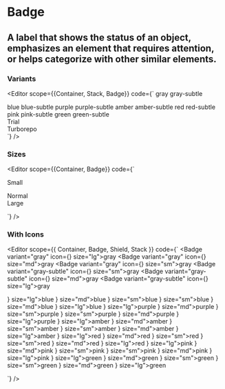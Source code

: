 
<Spacer y={0.6} />

# Badge

<Spacer y={0.8} />

## A label that shows the status of an object, emphasizes an element that requires attention, or helps categorize with other similar elements.

<Spacer />

### Variants

<Editor 
  scope={{Container, Stack, Badge}}
  code={`<Stack gap={2}>
  <Stack direction="row" gap={1}>
    <Badge variant="gray">gray</Badge>
    <Badge variant="gray-subtle">gray-subtle</Badge>
  </Stack>
	
  <Stack direction="row" gap={1}>
    <Badge variant="blue">blue</Badge>
    <Badge variant="blue-subtle">blue-subtle</Badge>
  </Stack>
	
  <Stack direction="row" gap={1}>
    <Badge variant="purple">purple</Badge>
    <Badge variant="purple-subtle">purple-subtle</Badge>
  </Stack>
	
  <Stack direction="row" gap={1}>
    <Badge variant="amber">amber</Badge>
    <Badge variant="amber-subtle">amber-subtle</Badge>
  </Stack>
	
  <Stack direction="row" gap={1}>
    <Badge variant="red">red</Badge>
    <Badge variant="red-subtle">red-subtle</Badge>
  </Stack>
	
  <Stack direction="row" gap={1}>
    <Badge variant="pink">pink</Badge>
    <Badge variant="pink-subtle">pink-subtle</Badge>
  </Stack>
	
  <Stack direction="row" gap={1}>
    <Badge variant="green">green</Badge>
    <Badge variant="green-subtle">green-subtle</Badge>
  </Stack>
  
  <Container>
    <div>
      <Badge variant="trial">Trial</Badge>
    </div>
  </Container>

  <Container>
    <div>
      <Badge variant="turbo">Turborepo</Badge>
    </div>
  </Container>
</Stack>`}
/>

<Spacer y={2} />

### Sizes

<Editor 
  scope={{Container, Badge}}
  code={`<Container left>
  <Container>
    <div>
      <Badge size="sm">Small</Badge>
    </div>
  </Container>
  
  <Container>
    <Badge>Normal</Badge>
  </Container>
  
  <Container>
    <div>
      <Badge size="lg">Large</Badge>
    </div>
  </Container>

</Container>`}
/>

<Spacer y={2} />

### With Icons

<Editor
  scope={{ Container, Badge, Shield, Stack }}
  code={`<Stack gap={2}>
  <Stack direction="row" gap={1} align="center">
    <Badge variant="gray" icon={<Shield />} size="lg">gray</Badge>
    <Badge variant="gray" icon={<Shield />} size="md">gray</Badge>
    <Badge variant="gray" icon={<Shield />} size="sm">gray</Badge>
    <Badge variant="gray-subtle" icon={<Shield />} size="sm">gray</Badge>
    <Badge variant="gray-subtle" icon={<Shield />} size="md">gray</Badge>
    <Badge variant="gray-subtle" icon={<Shield />} size="lg">gray</Badge>
  </Stack>
	
  <Stack direction="row" gap={1} align="center">
    <Badge variant="blue" icon={<Shield />} size="lg">blue</Badge>
    <Badge variant="blue" icon={<Shield />} size="md">blue</Badge>
    <Badge variant="blue" icon={<Shield />} size="sm">blue</Badge>
    <Badge variant="blue-subtle" icon={<Shield />} size="sm">blue</Badge>
    <Badge variant="blue-subtle" icon={<Shield />} size="md">blue</Badge>
    <Badge variant="blue-subtle" icon={<Shield />} size="lg">blue</Badge>
  </Stack>
	
  <Stack direction="row" gap={1} align="center">
    <Badge variant="purple" icon={<Shield />} size="lg">purple</Badge>
    <Badge variant="purple" icon={<Shield />} size="md">purple</Badge>
    <Badge variant="purple" icon={<Shield />} size="sm">purple</Badge>
    <Badge variant="purple-subtle" icon={<Shield />} size="sm">purple</Badge>
    <Badge variant="purple-subtle" icon={<Shield />} size="md">purple</Badge>
    <Badge variant="purple-subtle" icon={<Shield />} size="lg">purple</Badge>
  </Stack>
	
  <Stack direction="row" gap={1} align="center">
    <Badge variant="amber" icon={<Shield />} size="lg">amber</Badge>
    <Badge variant="amber" icon={<Shield />} size="md">amber</Badge>
    <Badge variant="amber" icon={<Shield />} size="sm">amber</Badge>
    <Badge variant="amber-subtle" icon={<Shield />} size="sm">amber</Badge>
    <Badge variant="amber-subtle" icon={<Shield />} size="md">amber</Badge>
    <Badge variant="amber-subtle" icon={<Shield />} size="lg">amber</Badge>
  </Stack>
	
  <Stack direction="row" gap={1} align="center">
    <Badge variant="red" icon={<Shield />} size="lg">red</Badge>
    <Badge variant="red" icon={<Shield />} size="md">red</Badge>
    <Badge variant="red" icon={<Shield />} size="sm">red</Badge>
    <Badge variant="red-subtle" icon={<Shield />} size="sm">red</Badge>
    <Badge variant="red-subtle" icon={<Shield />} size="md">red</Badge>
    <Badge variant="red-subtle" icon={<Shield />} size="lg">red</Badge>
  </Stack>
	
  <Stack direction="row" gap={1} align="center">
    <Badge variant="pink" icon={<Shield />} size="lg">pink</Badge>
    <Badge variant="pink" icon={<Shield />} size="md">pink</Badge>
    <Badge variant="pink" icon={<Shield />} size="sm">pink</Badge>
    <Badge variant="pink-subtle" icon={<Shield />} size="sm">pink</Badge>
    <Badge variant="pink-subtle" icon={<Shield />} size="md">pink</Badge>
    <Badge variant="pink-subtle" icon={<Shield />} size="lg">pink</Badge>
  </Stack>
	
  <Stack direction="row" gap={1} align="center">
    <Badge variant="green" icon={<Shield />} size="lg">green</Badge>
    <Badge variant="green" icon={<Shield />} size="md">green</Badge>
    <Badge variant="green" icon={<Shield />} size="sm">green</Badge>
    <Badge variant="green-subtle" icon={<Shield />} size="sm">green</Badge>
    <Badge variant="green-subtle" icon={<Shield />} size="md">green</Badge>
    <Badge variant="green-subtle" icon={<Shield />} size="lg">green</Badge>
  </Stack>
	
</Stack>`}
/>

<Spacer y={4} />
